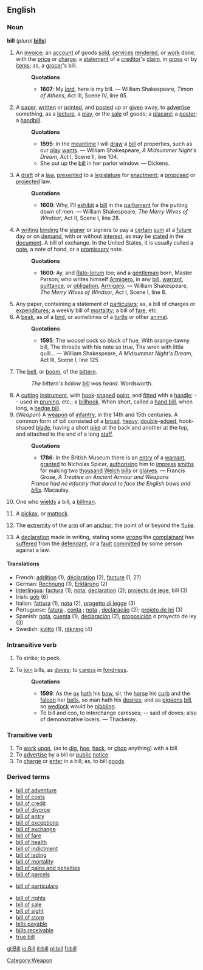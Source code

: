 {{see|Bill}}

==English==

===Noun===
'''bill''' (''plural'' '''[[bills]]''')

# An [[invoice]]; an [[account]] of goods [[sold]], [[service]]s [[render]]ed, or [[work]] done, with the [[price]] or [[charge]]; a [[statement]] of a [[creditor]]'s [[claim]], in [[gross]] or by [[item]]s; as, a [[grocer]]'s bill.
#:'''Quotations'''
#:*'''1607''':  My [[lord]], here is my bill. &mdash; William Shakespeare, ''Timon of Athens'', Act III, Scene IV, line 85.
# A [[paper]], [[written]] or [[print]]ed, and [[post]]ed up or [[given]] away, to [[advertise]] something, as a [[lecture]], a [[play]], or the [[sale]] of goods; a [[placard]]; a [[poster]]; a [[handbill]].
#:'''Quotations'''
#:*'''1595''': In the [[meantime]] I will [[draw]] a [[bill]] of properties, such as our [[play]] [[want]]s. &mdash; William Shakespeare, ''A Midsummer Night's Dream'', Act I, Scene II, line 104.
#:*She put up the [[bill]] in her parlor window. &mdash; Dickens.
# A [[draft]] of a [[law]], [[present]]ed to a [[legislature]] for [[enactment]]; a [[propose]]d or [[project]]ed law.
#:'''Quotations'''
#:*'''1600''': Why, I'll [[exhibit]] a [[bill]] in the [[parliament]] for the putting down of men. &mdash; William Shakespeare, ''The Merry Wives of Windsor'', Act II, Scene I, line 28.
# A [[writing]] [[bind]]ing the [[signer]] or signers to pay a [[certain]] [[sum]] at a [[future]] day or on [[demand]], with or without [[interest]], as may be [[state]]d in the [[document]]. A bill of exchange. In the United States, it is usually called a [[note]], a note of hand, or a [[promissory]] note.
#:'''Quotations'''
#:*'''1600''': 	Ay, and [[Rato-lorum]] too; and a [[gentleman]] born, Master Parson; who writes himself [[Armigero]], in any [[bill]], [[warrant]], [[quittance]], or [[obligation]], [[Armigero]]. &mdash; William Shakespeare, ''The Merry Wives of Windsor'', Act I, Scene I, line 8.
# Any paper, containing a statement of [[particular]]s; as, a bill of charges or [[expenditure]]s; a weekly bill of [[mortality]]; a bill of [[fare]], etc.
# A [[beak]], as of a [[bird]], or sometimes of a [[turtle]] or other [[animal]].
#:'''Quotations'''
#:*'''1595''': The woosel cock so black of hue, With orange-tawny bill, The throstle with his note so true, The wren with little quill... &mdash; William Shakespeare, ''A Midsummer Night's Dream'', Act III, Scene I, line 125.
# The [[bell]], or [[boom]], of the [[bittern]].
#:''The bittern's hollow [[bill]] was heard.'' Wordsworth.
# A [[cut]]ting [[instrument]], with [[hook]]-[[shape]]d [[point]], and [[fit]]ted with a [[handle]]; -- used in [[pruning]], etc.; a [[billhook]]. When short, called a [[hand bill]], when long, a [[hedge bill]].
# (''Weapon'') [[Category:Weapon]] A [[weapon]] of [[infantry]], in the 14th and 15th centuries. A common form of bill consisted of a [[broad]], [[heavy]], [[double]]-[[edge]]d, hook-shaped [[blade]], having a short [[pike]] at the back and another at the top, and attached to the end of a long [[staff]].
#:'''Quotations'''
#:*'''1786''': In the British Museum there is an [[entry]] of a [[warrant]], [[grant]]ed to Nicholas Spicer, [[authorising]] him to [[impress]] [[smith]]s for making two [[thousand]] [[Welch]] [[bill]]s or [[glaive]]s. &mdash; Francis Grose, ''A Treatise on Ancient Armour and Weapons''
#:''France had no infantry that dared to face the English bows end [[bill]]s.'' Macaulay.
# One who [[wield]]s a bill; a [[billman]].
# {{obsolete}} A [[pickax]], or [[mattock]].
# {{nautical}} The [[extremity]] of the [[arm]] of an [[anchor]]; the point of or beyond the [[fluke]].
# {{law}} A [[declaration]] made in writing, stating some [[wrong]] the [[complainant]] has [[suffer]]ed from the [[defendant]], or a [[fault]] [[commit]]ted by some person against a law.

====Translations====
{{checktrans}}
*French: [[addition]] {{f}} (1), [[déclaration]] {{f}} (2), [[facture]] (1, 2?)
*German: [[Rechnung]] {{f}} (1), [[Erklärung]] {{f}}  (2)
*[[Interlingua]]: [[factura]] (1); [[nota]], [[declaration]] (2); [[projecto de lege]], bill (3)
*Irish: [[gob]] {{m}} (6)
*Italian: [[fattura]] {{f}} (1), [[nota]] {{f}} (2), [[progetto di legge]] {{m}} (3)
*Portuguese: [[fatura]] {{f}}, [[conta]] {{f}}; [[nota]] {{f}}, [[declaração]] {{f}} (2); [[projeto de lei]] {{m}} (3)
*Spanish: [[nota]], [[cuenta]] {{f}} (1), [[declaración]] {{f}} (2), [[:es:proposición de ley|proposición]] o proyecto de ley (3)
*Swedish: [[kvitto]] {{n}} (1), [[räkning]] {{c}} (4)

===Intransitive verb===
{{en-infl-reg-consonant|bill||}}

# {{obsolete}} To strike; to peck.
# To [[join]] bills, as [[dove]]s; to [[caress]] in [[fondness]].
#:'''Quotations'''
#:*'''1599''': As the [[ox]] [[hath]] his [[bow]], sir, the [[horse]] his [[curb]] and the [[falcon]] her [[bell]]s, so man hath his [[desire]]s; and as [[pigeon]]s [[bill]], so [[wedlock]] would be [[nibbling]].
#:*To bill and coo, to interchange caresses; -- said of doves; also of demonstrative lovers. &mdash; Thackeray.

===Transitive verb===
{{en-infl-reg-consonant|bill||}}

# To [[work]] [[upon]], (as to [[dig]], [[hoe]], [[hack]], or [[chop]] anything) with a bill.
# To [[advertise]] by a bill or [[public]] [[notice]].
# To [[charge]] or [[enter]] in a bill; as, to bill [[good]]s.

===Derived terms===
*[[bill of adventure]]
*[[bill of costs]]
*[[bill of credit]]
*[[bill of divorce]]
*[[bill of entry]]
*[[bill of exceptions]]
*[[bill of exchange]]
*[[bill of fare]]
*[[bill of health]]
*[[bill of indictment]]
*[[bill of lading]]
*[[bill of mortality]]
*[[bill of pains and penalties]]
*[[bill of parcels]]
* {{law}} [[bill of particulars]]
*[[bill of rights]]
*[[bill of sale]]
*[[bill of sight]]
*[[bill of store]]
*[[bills payable]]
*[[bills receivable]]
*[[true bill]]

[[gl:Bill]]
[[io:Bill]]
[[it:bill]]
[[pl:bill]]
[[fi:bill]]